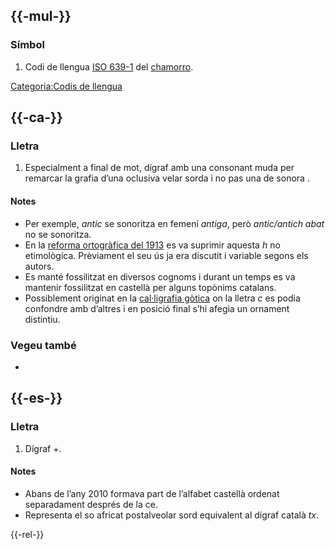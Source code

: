 {{vegeu|CH}}

== {{-mul-}} ==

=== Símbol ===
{{lema|mul|símbol}}

# Codi de llengua [[w:ISO 639-1|ISO 639-1]] del [[chamorro]].

[[Categoria:Codis de llengua]]

== {{-ca-}} ==

=== Lletra ===
{{lema|ca|lletra}}

# {{marca|ca|arcaic}} Especialment a final de mot, dígraf amb una consonant muda per remarcar la grafia d’una oclusiva velar sorda {{IPAchar|[k]}} i no pas una de sonora {{IPAchar|[ɡ]}}.

==== Notes ====
* Per exemple, ''antic'' se sonoritza en femení ''antiga'', però ''antic/antich abat'' no se sonoritza.
* En la [[:w:Normes ortogràfiques|reforma ortogràfica del 1913]] es va suprimir aquesta ''h'' no etimològica. Prèviament el seu ús ja era discutit i variable segons els autors.
* Es manté fossilitzat en diversos cognoms i durant un temps es va mantenir fossilitzat en castellà per alguns topònims catalans.
* Possiblement originat en la [[w:Gòtica (tipografia)|cal·ligrafia gòtica]] on la lletra ''c'' es podia confondre amb d’altres i en posició final s’hi afegia un ornament distintiu.

=== Vegeu també ===
* {{Viquipèdia}}

== {{-es-}} ==

=== Lletra ===
{{lema|es|lletra}}

# Dígraf ''{{e|es|c}}''+''{{e|es|h}}''.

==== Notes ====
* Abans de l’any 2010 formava part de l’alfabet castellà ordenat separadament després de la ce.
* Representa el so africat postalveolar sord {{IPAchar|[tʃ]}} equivalent al dígraf català ''tx''.

{{-rel-}}
{{alfabet/es}}

